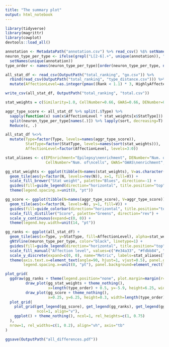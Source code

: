 ```yaml
---
title: "The summary plot"
output: html_notebook
---
```


```r
library(tidyverse)
library(magrittr)
library(cowplot)
devtools::load_all()

annotation <- MetadataPath("annotation.csv") %>% read_csv() %$% setNames(l4, cell)
neuron_type_per_type <- ifelse(grepl("L[2-6].+", unique(annotation)), "Excitatory", "Inhibitory") %>% 
  setNames(unique(annotation))
type_order <- names(neuron_type_per_type)[order(neuron_type_per_type, names(neuron_type_per_type))]
```

```r
all_stat_df <- read_csv(OutputPath("total_ranking", "go.csv")) %>% 
  rbind(read_csv(OutputPath("total_ranking", "type_distance.csv"))) %>% 
  mutate(AffectionLevel=as.integer(pmax((Rank < 1.1) * 3, HighlyAffected * 2, Affected * 1)))

write_csv(all_stat_df, OutputPath("total_ranking", "total.csv"))

stat_weights = c(Similarity=1.0, CellNumber=0.66, GWAS=0.66, DENumber=0.66, GONumber=0.66, EPEnrichment=0.33)

aggr_type_score <- all_stat_df %>% split(.$Type) %>% 
  sapply(function(x) sum(x$AffectionLevel * stat_weights[x$StatType])) %>% 
  split(neuron_type_per_type[names(.)]) %>% lapply(sort, decreasing=T) %>% 
  Reduce(c, .)

all_stat_df %<>% 
  mutate(Type=factor(Type, levels=names(aggr_type_score)), 
         StatType=factor(StatType, levels=names(sort(stat_weights))),
         AffectionLevel=factor(AffectionLevel, levels=3:0))
```

```r
stat_aliases <- c(EPEnrichment="Epilepsy\nenrichment", DENumber="Num. of\nDE genes", GONumber="Num. of\nGO pathways",
                  CellNumber="Num. of\ncells", GWAS="GWAS\nenrichment", Similarity="Expression\nsimilarity")

gg_stat_weights <- ggplot(tibble(N=names(stat_weights), V=as.character(stat_weights) %>% factor(levels=unique(.)))) +
  geom_tile(aes(y=factor(N, levels=rev(N)), x=1, fill=V)) +
  scale_fill_brewer("Stat weight", palette="Blues", direction=-1) +
  guides(fill=guide_legend(direction="horizontal", title.position="top", label.position="bottom", reverse=T)) +
  theme(legend.spacing.x=unit(0, "pt"))

gg_score <- ggplot(tibble(N=names(aggr_type_score), V=aggr_type_score)) + 
  geom_tile(aes(x=factor(N, levels=N), y=1, fill=V)) +
  guides(fill=guide_colorbar(direction="horizontal", title.position="top")) +
  scale_fill_distiller("Score", palette="Greens", direction="rev") +
  scale_y_continuous(expand=c(0, 0)) +
  theme(legend.key.width=unit(14, "pt"))

gg_ranks <- ggplot(all_stat_df) + 
  geom_tile(aes(x=Type, y=StatType, fill=AffectionLevel), alpha=stat_weights[as.character(all_stat_df$StatType)]) +
  gNtVline(neuron_type_per_type, color="black", linetype=1) +
  guides(fill=guide_legend(direction="horizontal", title.position="top", label.position="bottom", reverse=T)) +
  scale_fill_manual("Affection level", values=c("#e34a33", "#fdbb84", "#fee8c8", "gray")) +
  scale_y_discrete(expand=c(0, 0), name="Metric", labels=stat_aliases[levels(all_stat_df$StatType)]) +
  theme(axis.text.x=element_text(angle=90, hjust=1, vjust=0.5), panel.grid=element_blank(), 
        legend.spacing.x=unit(0, "pt"), panel.background=element_rect(fill="gray")) # , axis.title.x=element_blank()

plot_grid(
  ggdraw(gg_ranks + theme(legend.position="none", plot.margin=margin(r=10, t=10)) +
         draw_plot(gg_stat_weights + theme_nothing(), 
                   x=length(type_order) + 0.5, y=-5.9, height=6.25, width=1, vjust=-1) +
         draw_plot(gg_score + theme_nothing(), 
                   x=0.25, y=6.25, height=0.3, width=length(type_order) - 0.5, vjust=-1)),
  plot_grid(
    plot_grid(get_legend(gg_score), get_legend(gg_ranks), get_legend(gg_stat_weights), 
              ncol=1, align="v"),
    ggplot() + theme_nothing(), ncol=1, rel_heights=c(1, 0.75)
  ),
  nrow=1, rel_widths=c(1, 0.2), align="vh", axis="tb"
)

ggsave(OutputPath("all_differences.pdf"))
```